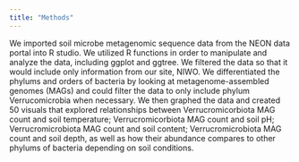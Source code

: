 ```yaml
---
title: "Methods"
---
```


We imported soil microbe metagenomic sequence data from the NEON data portal into R studio. We utilized R functions in order to manipulate and analyze the data, including ggplot and ggtree. We filtered the data so that it would include only information from our site, NIWO. We differentiated the phylums and orders of bacteria by looking at metagenome-assembled genomes (MAGs) and could filter the data to only include phylum Verrucomicrobia when necessary. We then graphed the data and created 50 visuals that explored relationships between Verrucromicorbiota MAG count and soil temperature; Verrucromicorbiota MAG count and soil pH; Verrucromicrobiota MAG count and soil content; Verrucromicrobiota MAG count and soil depth, as well as how their abundance compares to other phylums of bacteria depending on soil conditions.
